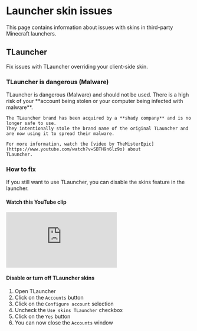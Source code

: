 
# Launcher skin issues

This page contains information about issues with skins in third-party Minecraft launchers.

## TLauncher

Fix issues with TLauncher overriding your client-side skin.

### TLauncher is dangerous (Malware)

<Callout type="error" emoji="💣">
    TLauncher is dangerous (Malware) and should not be used.
    There is a high risk of your **account being stolen or your computer being infected with malware**.

    The TLauncher brand has been acquired by a **shady company** and is no longer safe to use.
    They intentionally stole the brand name of the original TLauncher and are now using it to spread their malware.

    For more information, watch the [video by TheMisterEpic](https://www.youtube.com/watch?v=SBTH9n6lz9o) about
    TLauncher.
</Callout>

### How to fix

If you still want to use TLauncher, you can disable the skins feature in the launcher.

#### Watch this YouTube clip

<iframe src="https://www.youtube.com/embed/fvXggVnLVMs?start=50"
        title="DISABLE OR TURN OFF TLAUNCHER SKINS" frameBorder="0"
        className="w-full aspect-video mt-4"
        allow="accelerometer; autoplay; clipboard-write; encrypted-media; gyroscope; picture-in-picture; web-share"
        allowFullScreen></iframe>

#### Disable or turn off TLauncher skins

1. Open TLauncher
2. Click on the `Accounts` button
3. Click on the `Configure account` selection
4. Uncheck the `Use skins TLauncher` checkbox
5. Click on the `Yes` button
6. You can now close the `Accounts` window
